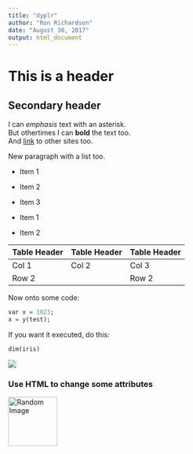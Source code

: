 ```yaml
---
title: "dyplr"
author: "Ron Richardson"
date: "August 30, 2017"
output: html_document
---
```

# This is a header
## Secondary header
I can *emphasis* text with an asterisk.  
But othertimes I can **bold** the text too.  
And [link](http://www.google.com/) to other sites too.

New paragraph with a list too.

* Item 1
* Item 2
* Item 3

+ Item 1
+ Item 2

Table Header | Table Header | Table Header
---|---|---
Col 1 | Col 2 | Col 3
Row 2 |  | Row 2


Now onto some code:
``` r
var x = 1023;
x = y(test);
```

If you want it executed, do this:
``` r
dim(iris)
```

![](https://unsplash.it/300/300/?random)

### Use HTML to change some attributes 
<img src="https://unsplash.it/100/100/?random" width="100" height="100" alt="Random Image" />